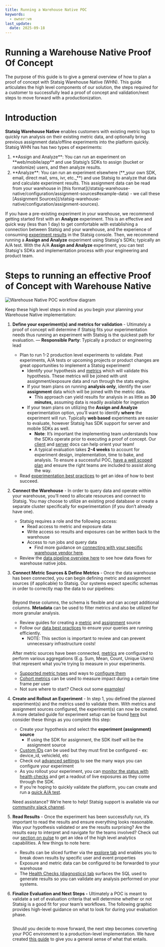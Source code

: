 ```yaml
---
title: Running a Warehouse Native POC
keywords:
  - owner:vm
last_update:
  date: 2025-09-18
---
```


# Running a Warehouse Native Proof Of Concept

The purpose of this guide is to give a general overview of how to plan a proof of concept with Statsig Warehouse Native (WHN). This guide articulates the high level components of our solution, the steps required for a customer to successfully lead a proof of concept and validation/next steps to move forward with a productionization.

# Introduction

**Statsig Warehouse Native** enables customers with existing metric logs to quickly run analysis on their existing metric data, and optionally bring previous assignment data/offline experiments into the platform quickly. Statsig WHN has has two types of experiments:

<ol>
<li>**Assign and Analyze**: You can run an experiment on **web/mobile/app** and use Statsig’s SDKs to assign (bucket or randomize) users, and then analyze results.</li>
<li>**Analyze**: You can run an experiment elsewhere (**_your own SDK, email, direct mail, sms, ivr, etc._**) and use Statsig to analyze that data and calculate experiment results. This assignment data can be read from your warehouse in [this format](/statsig-warehouse-native/configuration/assignment-sources#example-data) - we call these [Assignment Sources](/statsig-warehouse-native/configuration/assignment-sources).</li>
</ol>

If you have a pre-existing experiment in your warehouse, we recommend getting started first with an **Analyze** experiment. This is an effective and quick way (less than 1 day) to get comfortable with establishing a connection between Statsig and your warehouse, and the experience of consuming [experiment results](/pulse/read-pulse) in the Statsig console. Then, we recommend running a **Assign and Analyze** experiment using Statsig's SDKs; typically an A/A test. With the A/A **Assign and Analyze** experiment, you can test Statsig's SDKs and implementation process with your engineering and product team.

# Steps to running an effective Proof of Concept with Warehouse Native

<Frame>
  <img src="https://github.com/statsig-io/docs/assets/31516123/723b6c60-7151-4716-8970-0e52c391991d" alt="Warehouse Native POC workflow diagram" />
</Frame>

Keep these high level steps in mind as you begin your planning your Warehouse Native implementation:

1. **Define your experiment(s) and metrics for validation** - Ultimately a proof of concept will determine if Statsig fits your experimentation needs thus running an experiment with Statsig is the quickest path for evaluation. — **Responsible Party**: Typically a product or engineering lead

   - Plan to run 1-2 production level experiments to validate. Past experiments, A/A tests or upcoming projects or product changes are great opportunities to implement a Statsig experiment!
     - Identify your hypothesis and [metrics](/statsig-warehouse-native/guides/metrics) which will validate this hypothesis. These metrics will be joined with unit assignment/exposure data and run through the stats engine.
     - If your team plans on running **analysis only**, identify the user **assignment** data which will be joined with the metric data.
       - This approach can yield results for analysis in as little as **30 minutes,** assuming data is readily available for ingestion
     - If your team plans on utilizing the **Assign and Analyze** experimentation option, you’ll want to identify **where** the experiment will run. Typically **web based** experiments are easier to evaluate, however Statsig has SDK support for server and mobile SDKs as well.
       - **Note**: It’s important the implementing team understands how the SDKs operate prior to executing a proof of concept. Our [client](/client/introduction) and [server](/server/introduction) docs can help orient your team!
       - A typical evaluation takes **2-4 weeks** to account for experiment design, implementation, time to bake, and analysis. To ensure a successful POC, [have a well scoped plan](/guides/running-a-poc#2-phase-0-scope--prepare-your-poc) and ensure the right teams are included to assist along the way.
   - Read [experimentation best practices](https://statsig.com/blog/product-experimentation-best-practices) to get an idea of how to best succeed.

1. **Connect the Warehouse** - In order to query data and operate within your warehouse, you’ll need to allocate resources and connect to Statsig. You may choose to utilize an existing prod database or create a separate cluster specifically for experimentation (if you don’t already have one).
   - Statsig requires a role and the following access:
     - Read access to metric and exposure data
     - Write access so results and exposures can be written back to the warehouse
     - Access to run jobs and query data
       - Find more guidance on [connecting with your specific warehouse vendor here](/statsig-warehouse-native/guides/connect).
   - Review the [data pipeline overview here](/statsig-warehouse-native/pipeline-overview) to see how data flows for warehouse native jobs.
1. **Connect Metric Sources & Define Metrics** - Once the data warehouse has been connected, you can begin defining metric and assignment sources (if applicable) to Statsig. Our systems expect specific schemas in order to correctly map the data to our pipelines:

   <Frame>
     <img src="https://gist.github.com/assets/125311112/4fa8c5e2-c19f-4ef6-be70-f31b61170e7c" alt="" />
   </Frame>

   Beyond these columns, the schema is flexible and can accept additional columns. **Metadata** can be used to filter metrics and also be utilized for more granular analysis.

   - Review guides for creating a [metric](/statsig-warehouse-native/configuration/metric-sources) and [assignment](/statsig-warehouse-native/configuration/assignment-sources) source
   - Follow our [data best practices](/statsig-warehouse-native/guides/best-practices) to ensure your queries are running efficiently.
     - NOTE: This section is important to review and can prevent unnecessary infrastructure costs!

   After metric sources have been connected, [metrics](/statsig-warehouse-native/guides/metrics#configuring-your-metric) are configured to perform various aggregations (E.g. Sum, Mean, Count, Unique Users) that represent what you’re trying to measure in your experiments.

   - [Supported metric types](/statsig-warehouse-native/guides/metrics#supported-metric-types) and ways to [configure them](/statsig-warehouse-native/guides/metrics#configuring-your-metric)
   - [Cohort metrics](/statsig-warehouse-native/features/cohort-metrics) can be used to measure impact during a certain time frame per user
   - Not sure where to start? Check out some [examples](/statsig-warehouse-native/guides/metrics#example-metrics)!

1. **Create and Rollout an Experiment** - In step 1, you defined the planned experiment(s) and the metrics used to validate them. With metrics and assignment sources configured, the experiment(s) can now be created. A more detailed guide for experiment setup can be found [here](/statsig-warehouse-native/guides/experiments) but consider these things as you complete this step:

   - Create your hypothesis and select the **experiment (assignment) source**
     - If using the SDK for assignment, the SDK itself will be the assignment source
   - [Custom IDs](/guides/experiment-on-custom-id-types) can be used but they must first be configured - ex: device_id, vehicleId, etc
   - Check out [advanced settings](/statsig-warehouse-native/features/configure-an-experiment#advanced-settings) to see the many ways you can configure your experiment
   - As you rollout your experiment, you can [monitor the status with health checks](/statsig-warehouse-native/features/monitor-an-experiment) and get a readout of live exposures as they come through the SDK.
   - If you’re hoping to quickly validate the platform, you can create and run a [quick A/A test](/statsig-warehouse-native/guides/AATest).

   Need assistance? We’re here to help! Statsig support is available via our [community slack channel](https://statsig.com/slack).

1. **Read Results** - Once the experiment has been successfully run, it’s important to read the results and ensure everything looks reasonable. Was your hypothesis validated or are the results surprising? Are the results easy to interpret and navigate for the teams involved? Check out our [section on pulse](/statsig-warehouse-native/guides/pulse) to get an idea of the high level analytics capabilities. A few things to note here:
   - Results can be sliced further via the [explore tab](/statsig-warehouse-native/guides/pulse#explore) and enables you to break down results by specific user and event properties
   - Exposure and metric data can be configured to be forwarded to your warehouse
   - The [Health Checks (diagnostics) tab](/statsig-warehouse-native/guides/pulse#health-checks) surfaces the SQL used to generate results so you can validate any analysis performed on your systems.
1. **Finalize Evaluation and Next Steps -** Ultimately a POC is meant to validate a set of evaluation criteria that will determine whether or not Statsig is a good fit for your team’s workflows. The following graphic provides high-level guidance on what to look for during your evaluation phase.

   <Frame>
     <img src="https://gist.github.com/assets/125311112/c5f86db5-6bf9-4a5e-9709-ede36384b3ca" alt="" />
   </Frame>

   Should you decide to move forward, the next step becomes converting your POC environment to a production-level implementation. We have created [this guide](/guides/production) to give you a general sense of what that entails.

